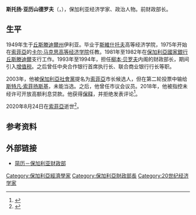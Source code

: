 {{Infobox officeholder
| 姓名     = 斯托扬·亚历山德罗夫
| 原名     = {{lang|bg|Стоян Александров}}
| 性别     = 男
| 别名     =
| 职务     = 保加利亚财政部长
| 就任日期 = 1992年12月30日
| 卸任日期 = 1994年10月17日
| 总理     = [[柳本·贝罗夫|柳本·贝罗夫]]
| 出生日期 = 1949年6月14日
| 出生地点 = {{flag|Bulgaria|1946}}[[丘斯滕迪爾州|丘斯滕迪爾州]]伊利亚
| 逝世日期 = {{death date and age|2020|8|24|1949|6|14}}
| 逝世地点 = {{flag|Bulgaria}}[[索菲亞|索菲亞]]
| 母校     = 
| 学历     = 经济学[[副博士学位|副博士学位]]
| 职业     = 经济学家、[[政治人物|政治人物]]
| 政党     = 
}}
'''斯托扬·亚历山德罗夫'''（{{lang-bg|Стоян Александров}}，{{bd|1949年|6月14日|2020年|8月24日|catIdx=Alexandrov}}），保加利亚经济学家、政治人物。前财政部长。

==生平==
1949年生于[[丘斯滕迪爾州|丘斯滕迪爾州]]伊利亚。毕业于[[斯維什托夫|斯維什托夫]]高等经济学院，1975年开始在[[索菲亞|索菲亞]]的[[国家与世界经济大学|卡尔·马克思高等经济学院]]任教。1981年至1982年在[[保加利亞國家銀行|保加利亞國家銀行]][[丘斯滕迪爾|丘斯滕迪爾]]支行工作。1993年至1994年，担任[[柳本·贝罗夫|柳本·贝罗夫]]内阁的财政部长，期间引入[[增值税|增值税]]。之后曾任中央合作银行首席执行长、联合商业银行行长等职。

2003年，他被[[保加利亞社會黨|保加利亞社會黨]]提名为[[索菲亞|索菲亞]]市长候选人，但在第二轮投票中输给[[斯特凡·索菲扬斯基|斯特凡·索菲扬斯基]]，未能当选。之后，他曾任市议会议员。2018年，他被指控未经许可开放高额利息贷款。他获得[[保释|保释]]，并拒绝发表评论<ref>{{cite web |title=Former Finance Minister Stoyan Alexandrov Charged with Usury |url=http://www.bta.bg/en/c/DF/id/1750935 |website=bta.bg |language=en |date=2018-02-22 |access-date=2020-08-25 |archive-date=2018-02-22 |archive-url=https://web.archive.org/web/20180222192805/http://www.bta.bg/en/c/DF/id/1750935 |dead-url=no }}</ref>。

2020年8月24日在[[索菲亞|索菲亞]]逝世<ref>{{cite web |title=Почина бившият финансов министър Стоян Александров |url=https://news.bg/society/pochina-bivshiyat-finansov-ministar-stoyan-aleksandrov.html |publisher=news.bg |language=bg |date=2020-08-24}}</ref>。
==参考资料==
{{reflist}}
==外部链接==
*[https://www.minfin.bg/bg/147 简历－保加利亚财政部] {{Wayback|url=https://www.minfin.bg/bg/147 |date=20210120100429 }}

{{Authority control}}
{{DEFAULTSORT:Alexandrov, Stoyan}}
[[Category:保加利亞經濟學家|Category:保加利亞經濟學家]]
[[Category:保加利亞財政部長|Category:保加利亞財政部長]]
[[Category:20世纪经济学家|Category:20世纪经济学家]]
